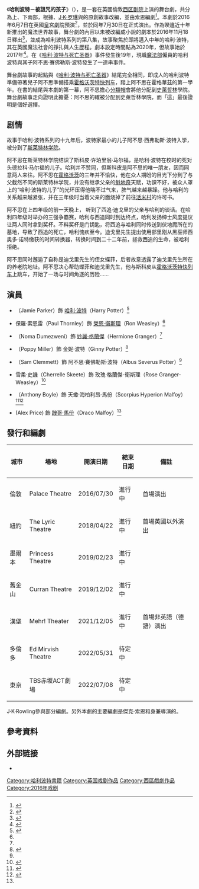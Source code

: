 {{expand|time=2017-07-21T12:39:44+00:00}}
{{noteTA
|T=zh-hans:哈利·波特与被诅咒的孩子; zh-hant:哈利波特－被詛咒的孩子;
|G1=哈利波特
|1=zh-hans:罗丝; zh-hant:玫瑰;
|2=zh-hans:斯科皮; zh-hant:天蠍;
|3=zh-hans:许珀里翁; zh-hant:海柏利昂;
}}
{{Infobox play
| name       = 哈利波特－被詛咒的孩子<br /><small>''{{lang|en|Harry Potter and the Cursed Child}}''</small>| image = Harry Potter Cursed Child Play.jpg
| image_upright=1.75
| caption    = 2016年[[西區劇院|西區劇院]]官方橫幅
| writer     = {{plainlist|
*{{link-en|傑克·索恩|Jack Thorne}}<!-- Jack Thorne is the only writer of the play. Neither [[J._K._Rowling|J. K. Rowling]] or [[John_Tiffany|John Tiffany]] should be listed.-->
}}
| characters = {{plainlist|<!-- ONLY ADD HARRY POTTER AND ALBUS SEVERUS POTTER AS THE MAIN CHARACTERS -->
*[[哈利·波特_(小說角色)|哈利·波特]]
*[[阿不思·波特|阿不思·賽佛勒斯·波特]]
}}
| premiere   =
| place      = [[英國|英國]][[倫敦|倫敦]][[皇宮劇院_(倫敦)|皇宮劇院]]
| orig_lang  = [[英語|英語]]
| series     = [[哈利·波特|哈利·波特]]
| subject    = 哈利·波特與兒子阿不思·賽佛勒斯·波特（Harry Potter and his son Albus Severus Potter）
| genre      = {{plainlist|
*[[奇幻文學|奇幻文學]]
*[[戲劇|戲劇]]
}}
| setting    = 哈利波特魔法世界
}}
《'''哈利波特－被詛咒的孩子'''》（{{lang-en|''Harry Potter and the Cursed Child''}}），是一套在英國倫敦[[西区剧院|西区剧院]]上演的舞台劇，共分為上、下兩部，根據{{tsl|en|Jack Throne|傑克·索恩}}、[[J·K·罗琳|J·K·罗琳]]與{{tsl|en|John Tiffany|約翰·帝夫尼}}的原創故事改編，並由索恩編劇<ref>{{cite web |url=http://www.harrypottertheplaylondon.com |title=Harry Potter and the Cursed Child |year= 2016 |website=Harry Potter The Play |publisher=harrypottertheplaylondon.com |access-date=2016-07-26}}</ref>。本劇於2016年6月7日在英國[[皇宫剧院_(伦敦)|皇宮劇院]]預演<ref name=nyt07june2016>{{cite web|author=Lyall, Sarah | url=http://www.nytimes.com/2016/06/08/theater/harry-potter-and-the-cursed-child-preview.html | title='Harry Potter and the Cursed Child' Begins Previews in London, as Magic Continues | work=The New York Times | date=2016-06-07 | access-date=2016-06-29}}</ref>，並於同年7月30日在正式演出。作為睽違近十年新推出的魔法世界故事，舞台劇的內容以未被改編成小說的劇本於2016年11月18日釋出<ref>{{cite news |last=Grice |first=Elizabeth |date=2016-07-21 |title=Harry Potter and the Cursed Child exclusive cast interview: 'Being a wizard is the best job ever'|url=http://www.telegraph.co.uk/theatre/what-to-see/harry-potter-and-the-cursed-child-exclusive-cast-interview-being/ |newspaper=The Telegraph |location=London, UK |access-date=2016-07-21}}</ref>，並成為哈利波特系列的第八集，故事聚焦於即將邁入中年的哈利·波特，其在英國魔法社會的掙扎與人生歷程。劇本設定時間點為2020年，但故事始於2017年<ref>{{Cite web|url=https://www.pottermore.com/news/how-to-preorder-cursed-child-script-book|title=Pottermore – How to pre-order Cursed Child Parts I & II|website=Pottermore|access-date=2016-05-24}}</ref>。在《[[哈利·波特与死亡圣器|哈利·波特与死亡圣器]]》事件發生後19年，現職[[魔法部|魔法部]]僱員的哈利波特與其子阿不思·賽佛勒斯·波特發生了一連串事件。

舞台劇故事的起點與《[[哈利·波特与死亡圣器|哈利·波特与死亡圣器]]》結尾完全相同，即成人的哈利波特準備帶著兒子阿不思準備搭乘[[霍格沃茨特快列车|霍格沃茨特快列车]]，踏上阿不思在霍格華茲的第一學年。在書的結尾與本劇的第一幕，阿不思擔心[[哈利波特中的魔法物品#分類帽|分類帽]]會將他分配到[[史萊哲林|史萊哲林]]學院。舞台劇故事走向證明此擔憂：阿不思的確被分配到史萊哲林學院，而「這」最後證明是個好選擇。

== 剧情 ==
故事于哈利·波特系列的十九年后，波特家最小的儿子阿不思·西弗勒斯·波特入学，被分到了[[斯莱特林|斯莱特林学院]]。

阿不思在斯莱特林学院结识了斯科皮·许珀里翁·马尔福，是哈利·波特在校时的死对头德拉科·马尔福的儿子。哈利并不赞同，但斯科皮是阿不思的唯一朋友，因而同意两人来往。阿不思在[[霍格沃茨|霍格沃茨]]的三年并不愉快，他在众人期盼的目光下分到了与父截然不同的斯莱特林学院，并没有继承父亲的[[魁地奇|魁地奇]]天赋，功課不好，被众人罩上的“哈利·波特的儿子”的光环压得他喘不过气来，脾气越来越暴躁。他与哈利的关系越来越紧张，并在三年级时当着父亲的面烧掉了前往[[活米村|活米村]]的许可书。

阿不思在上四年级的前一天晚上， 听到了西追·迪戈里的父亲与哈利的谈话。在哈利四年级时举办的三强争霸赛，哈利与西追同时到达终点，哈利发扬绅士风度提议让两人同时拿到奖杯。不料奖杯是门钥匙，将西追与哈利同时传送到伏地魔所在的墓地，导致了西追的死亡，哈利愧疚至今。迪戈里先生提出使用部里刚从黑巫师西奥多·诺特缴获的时间转换器，转换时间到二十二年前，拯救西追的生命，被哈利拒绝。

阿不思同时邂逅了自称是迪戈里先生的侄女蝶菲，后者故意透露了迪戈里先生所在的养老院地址。阿不思决心帮助蝶菲和迪戈里先生，他与斯科皮从[[霍格沃茨特快列车|霍格沃茨特快列车]]上跳车，开始了一场与时间角逐的历险……

== 演員 ==
* {{link-en|傑米·帕克|Jamie Parker}}（Jamie Parker）飾 [[哈利·波特_(角色)|哈利·波特]]（Harry Potter）<ref name=c22rowling>{{cite web|url=http://www.hpfl.net/#!/home/news/fullstory.php?nid=1517 |title=
選角出爐！【哈利波特與被詛咒的孩子】三位主角演員確定|publisher=哈利波特仙境 |date=2015年12月21日 |accessdate=2015-12-21}}</ref>
* 保羅·索恩雷（Paul Thornley）飾 [[榮恩·衛斯理|榮恩·衛斯理]]（Ron Weasley）<ref name=c22rowling/>
* {{link-en|諾瑪·杜馬薇|Noma Dumezweni}}（Noma Dumezweni）飾 [[妙麗·格蘭傑|妙麗·格蘭傑]]（Hermione Granger）<ref name=c22rowling/>
* {{link-en|帕琵·米勒|Poppy Miller}}（Poppy Miller）飾 金妮·波特（Ginny Potter）<ref name=hpfl1577>{{cite web|url=https://www.hpfl.net/#!/home/news/fullstory.php?nid=1577 |title=【哈利波特：被詛咒的孩子】三主角定裝照出爐！|publisher=哈利波特仙境 |date=2016年5月31日 |accessdate=2016-05-31}}</ref>
* {{link-en|山姆·克雷蒙特|Sam Clemmett}}（Sam Clemmett）飾 阿不思·賽佛勒斯·波特（Albus Severus Potter）<ref name=hpfl1577/>
* 雪柔·史譏（Cherrelle Skeete）飾 玫瑰·格蘭傑-衛斯理（Rose Granger-Weasley）<ref>{{cite web|url=https://www.hpfl.net/#!/home/news/fullstory.php?nid=1581 |title=「格蘭傑─衛斯理家」專訪：一樣隨興的榮恩、更有抱負的母女|publisher=哈利波特仙境 |date=2016年6月1日 |accessdate=2016-06-01}}</ref>
* {{link-en|安東尼·波以爾|Anthony Boyle}}（Anthony Boyle）飾 天蠍·海柏利昂·馬份（Scorpius Hyperion Malfoy）<ref>{{cite web|url=https://www.hpfl.net/#!/home/news/fullstory.php?nid=1547 |title=【哈利波特：被詛咒的孩子】新角曝光　跩哥‧馬份之子演員出線|publisher=哈利波特仙境 |date=2016年3月5日 |accessdate=2016-03-05}}</ref><ref name="hpfl1584">{{cite web|url=https://www.hpfl.net/#!/home/news/fullstory.php?nid=1584 |title=面對兩種關鍵挑戰　新「馬份父子」專訪|publisher=哈利波特仙境 |date=2016年6月2日 |accessdate=2016-06-02}}</ref>
* {{link-en|艾列克·普萊斯|Alex Price}} (Alex Price) 飾 [[跩哥·馬份|跩哥·馬份]]（Draco Malfoy）<ref name="hpfl1584"/>

==發行和編劇==
{| class="wikitable"
|+
!城市
!場地
!開演日期
!結束日期
!備註
|-
|{{flagicon|UK}} 倫敦
|Palace Theatre
|2016/07/30
|進行中
|首場演出
|-
|{{flagicon|US}} 紐約
|The Lyric Theatre
|2018/04/22
|進行中
|首場英國以外演出
|-
|{{flagicon|Australia}} 墨爾本
|Princess Theatre
|2019/02/23
|進行中
|
|-
|{{flagicon|US}} 舊金山
|Curran Theatre
|2019/12/02
|進行中
|
|-
|{{flagicon|Germany}} 漢堡
|Mehr! Theater
|2021/12/05
|進行中
|首場非英語（德語）演出
|-
|{{flagicon|CAN}} 多倫多
|Ed Mirvish Theatre
|2022/05/31
|待定中
|
|-
|{{flagicon|Japan}} 東京
|TBS赤坂ACT劇場
|2022/07/08
|待定中
|
|}
J·K·Rowling參與部分編劇。另外本劇的主要編劇是傑克·索恩和身兼導演的{{link-en|約翰·帝夫尼|John Tiffany}}。

==參考資料==
{{reflist}}
==外部链接==
*{{Official website|https://www.harrypottertheplay.com/}}

{{harrypotter}}

[[Category:哈利波特書籍|Category:哈利波特書籍]]
[[Category:英国戏剧作品|Category:英国戏剧作品]]
[[Category:西區戲劇作品|Category:西區戲劇作品]]
[[Category:2016年戏剧|Category:2016年戏剧]]